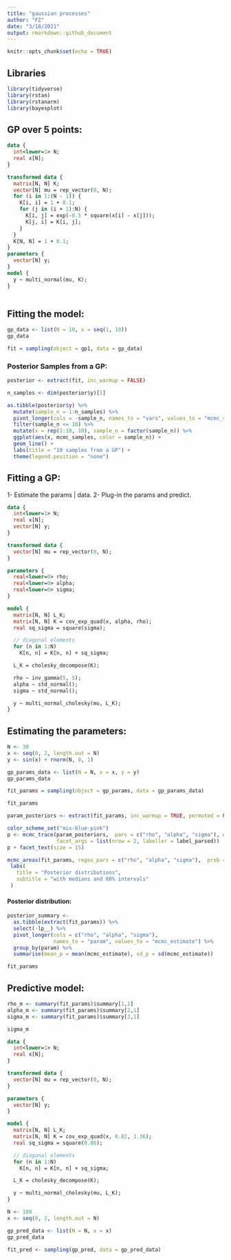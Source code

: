 ```yaml
---
title: "gaussian processes"
author: "FZ"
date: "3/18/2021"
output: rmarkdown::github_document
---
```


```r
knitr::opts_chunk$set(echo = TRUE)
```

## Libraries

```r
library(tidyverse)
library(rstan)
library(rstanarm)
library(bayesplot)
```

## GP over 5 points:

```stan

data {
  int<lower=1> N;
  real x[N];
}

transformed data {
  matrix[N, N] K;
  vector[N] mu = rep_vector(0, N);
  for (i in 1:(N - 1)) {
    K[i, i] = 1 + 0.1;
    for (j in (i + 1):N) {
      K[i, j] = exp(-0.5 * square(x[i] - x[j]));
      K[j, i] = K[i, j];
    }
  }
  K[N, N] = 1 + 0.1;
}
parameters {
  vector[N] y;
}
model {
  y ~ multi_normal(mu, K);
}
  
```


## Fitting the model:


```r

gp_data <- list(N = 10, x = seq(1, 10))
gp_data

fit = sampling(object = gp1, data = gp_data)

```

### Posterior Samples from a GP:

```r

posterior <- extract(fit, inc_warmup = FALSE)

n_samples <- dim(posterior$y)[1]

as.tibble(posterior$y) %>%
  mutate(sample_n = 1:n_samples) %>%
  pivot_longer(cols = -sample_n, names_to = "vars", values_to = "mcmc_samples") %>%
  filter(sample_n <= 10) %>%
  mutate(x = rep(1:10, 10), sample_n = factor(sample_n)) %>%
  ggplot(aes(x, mcmc_samples, color = sample_n)) +
  geom_line() +
  labs(title = "10 samples from a GP") +
  theme(legend.position = "none")


```

## Fitting a GP:

1- Estimate the params | data.
2- Plug-in the params and predict.

```stan

data {
  int<lower=1> N;
  real x[N];
  vector[N] y;
}

transformed data {
  vector[N] mu = rep_vector(0, N);
}

parameters {
  real<lower=0> rho;
  real<lower=0> alpha;
  real<lower=0> sigma;
}

model {
  matrix[N, N] L_K;
  matrix[N, N] K = cov_exp_quad(x, alpha, rho);
  real sq_sigma = square(sigma);

  // diagonal elements
  for (n in 1:N)
    K[n, n] = K[n, n] + sq_sigma;

  L_K = cholesky_decompose(K);

  rho ~ inv_gamma(5, 5);
  alpha ~ std_normal();
  sigma ~ std_normal();

  y ~ multi_normal_cholesky(mu, L_K);
}

```


## Estimating the parameters:


```r

N <- 30
x <- seq(0, 2, length.out = N)
y <- sin(x) + rnorm(N, 0, 1)

gp_params_data <- list(N = N, x = x, y = y)
gp_params_data

fit_params = sampling(object = gp_params, data = gp_params_data)

```

```r

fit_params

```

```r

param_posteriors <- extract(fit_params, inc_warmup = TRUE, permuted = FALSE)

color_scheme_set("mix-blue-pink")
p <- mcmc_trace(param_posteriors,  pars = c("rho", "alpha", "sigma"), n_warmup = 300,
                facet_args = list(nrow = 2, labeller = label_parsed))
p + facet_text(size = 15)
```

```r

mcmc_areas(fit_params, regex_pars = c("rho", "alpha", "sigma"),  prob = 0.8) +
 labs(
   title = "Posterior distributions",
   subtitle = "with medians and 80% intervals"
 )

```

#### Posterior distribution:


```r

posterior_summary <-
  as.tibble(extract(fit_params)) %>%
  select(-lp__) %>%
  pivot_longer(cols = c("rho", "alpha", "sigma"), 
               names_to = "param", values_to = "mcmc_estimate") %>%
  group_by(param) %>%
  summarise(mean_p = mean(mcmc_estimate), sd_p = sd(mcmc_estimate))

fit_params

```

## Predictive model:

```r

rho_m <- summary(fit_params)$summary[1,1]
alpha_m <- summary(fit_params)$summary[2,1]
sigma_m <- summary(fit_params)$summary[3,1]

sigma_m

```

```stan

data {
  int<lower=1> N;
  real x[N];
}

transformed data {
  vector[N] mu = rep_vector(0, N);
}

parameters {
  vector[N] y;
}

model {
  matrix[N, N] L_K;
  matrix[N, N] K = cov_exp_quad(x, 0.82, 1.36);
  real sq_sigma = square(0.86);

  // diagonal elements
  for (n in 1:N)
    K[n, n] = K[n, n] + sq_sigma;

  L_K = cholesky_decompose(K);

  y ~ multi_normal_cholesky(mu, L_K);
}

```

```r

N <- 100
x <- seq(0, 2, length.out = N)

gp_pred_data <- list(N = N, x = x)
gp_pred_data

fit_pred <- sampling(gp_pred, data = gp_pred_data)

```


